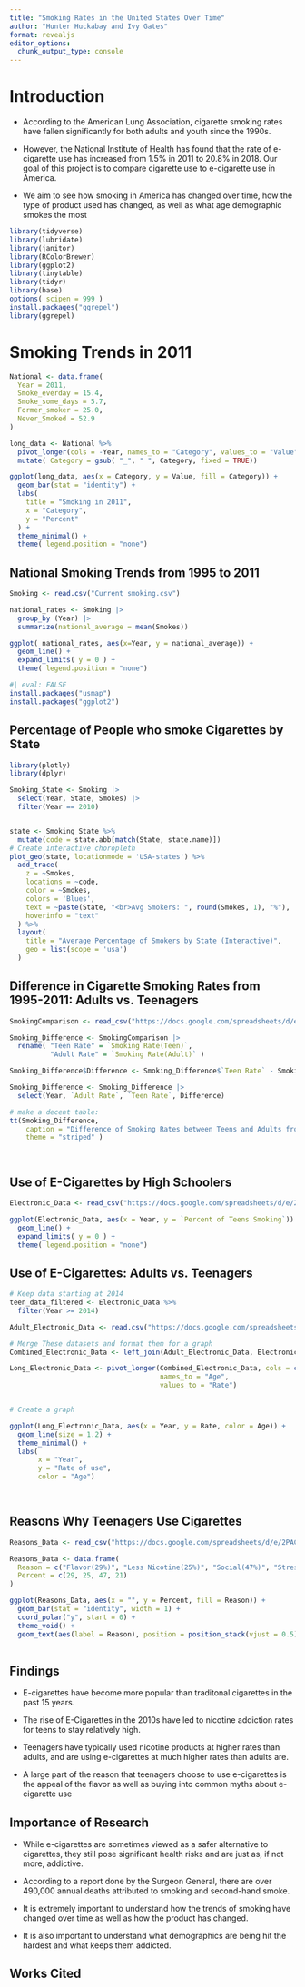 ```yaml
---
title: "Smoking Rates in the United States Over Time"
author: "Hunter Huckabay and Ivy Gates"
format: revealjs
editor_options: 
  chunk_output_type: console
---
```


# Introduction 
- According to the American Lung Association, cigarette smoking rates have fallen significantly for both adults and youth since the 1990s. 
 
 - However, the National Institute of Health has found that the rate of e-cigarette use has increased from 1.5% in 2011 to 20.8% in 2018. Our goal of this project is to compare cigarette use to e-cigarette use in America. 
 
 - We aim to see how smoking in America has changed over time, how the type of product used has changed, as well as what age demographic smokes the most


```r
library(tidyverse)
library(lubridate)
library(janitor)
library(RColorBrewer)
library(ggplot2)
library(tinytable)
library(tidyr)
library(base)
options( scipen = 999 )
install.packages("ggrepel")
library(ggrepel)

```


# Smoking Trends in 2011

```r
National <- data.frame(
  Year = 2011,
  Smoke_everday = 15.4,
  Smoke_some_days = 5.7,
  Former_smoker = 25.0,
  Never_Smoked = 52.9
)

long_data <- National %>%
  pivot_longer(cols = -Year, names_to = "Category", values_to = "Value") |>
  mutate( Category = gsub( "_", " ", Category, fixed = TRUE))

ggplot(long_data, aes(x = Category, y = Value, fill = Category)) +
  geom_bar(stat = "identity") +
  labs(
    title = "Smoking in 2011",
    x = "Category",
    y = "Percent"
  ) +
  theme_minimal() +
  theme( legend.position = "none")
```



## National Smoking Trends from 1995 to 2011

```r
Smoking <- read.csv("Current smoking.csv")

national_rates <- Smoking |> 
  group_by (Year) |> 
  summarize(national_average = mean(Smokes))

ggplot( national_rates, aes(x=Year, y = national_average)) + 
  geom_line() + 
  expand_limits( y = 0 ) +
  theme( legend.position = "none")
```

```r
#| eval: FALSE
install.packages("usmap")
install.packages("ggplot2")
```

## Percentage of People who smoke Cigarettes by State
```r
library(plotly)
library(dplyr)

Smoking_State <- Smoking |>
  select(Year, State, Smokes) |>
  filter(Year == 2010)


state <- Smoking_State %>%
  mutate(code = state.abb[match(State, state.name)]) 
# Create interactive choropleth
plot_geo(state, locationmode = 'USA-states') %>%
  add_trace(
    z = ~Smokes,
    locations = ~code,
    color = ~Smokes,
    colors = 'Blues',
    text = ~paste(State, "<br>Avg Smokers: ", round(Smokes, 1), "%"),
    hoverinfo = "text"
  ) %>%
  layout(
    title = "Average Percentage of Smokers by State (Interactive)",
    geo = list(scope = 'usa')
  )
```



## Difference in Cigarette Smoking Rates from 1995-2011: Adults vs. Teenagers

```r

SmokingComparison <- read_csv("https://docs.google.com/spreadsheets/d/e/2PACX-1vQpaipO6PCy05bqlnIa9tHQtVd_6XCx24IV1ZWkgXkKRDBlC1ZLj4sqXng6ely60kqjrKF1U9Pq_5qX/pub?output=csv",show_col_types = FALSE)

Smoking_Difference <- SmokingComparison |>
  rename( "Teen Rate" = `Smoking Rate(Teen)`,
          "Adult Rate" = `Smoking Rate(Adult)` )

Smoking_Difference$Difference <- Smoking_Difference$`Teen Rate` - Smoking_Difference$`Adult Rate`

Smoking_Difference <- Smoking_Difference |>
  select(Year, `Adult Rate`, `Teen Rate`, Difference)

# make a decent table:
tt(Smoking_Difference, 
    caption = "Difference of Smoking Rates between Teens and Adults from 1995 to 2011", 
    theme = "striped" )

             

```



## Use of E-Cigarettes by High Schoolers

```r
Electronic_Data <- read_csv("https://docs.google.com/spreadsheets/d/e/2PACX-1vQgWlcmg0jQ88_JLaqI-E8_fjQFtMaZpilkSiOHRBjyV5UDGlAiSRtUQekIfrjMPzySf1yyUMCN2j3I/pub?output=csv")

ggplot(Electronic_Data, aes(x = Year, y = `Percent of Teens Smoking`)) + 
  geom_line() + 
  expand_limits( y = 0 ) +
  theme( legend.position = "none")
```

## Use of E-Cigarettes: Adults vs. Teenagers
```r
# Keep data starting at 2014
teen_data_filtered <- Electronic_Data %>%
  filter(Year >= 2014)

Adult_Electronic_Data <- read.csv("https://docs.google.com/spreadsheets/d/e/2PACX-1vQQL58TQVvSt4ymMtnNpKMs5jDNm63XYsULxwz4eclvkScSpqlEfbutoMv-QutQJY0WBNV0WdJ01QW3/pub?output=csv")

# Merge These datasets and format them for a graph
Combined_Electronic_Data <- left_join(Adult_Electronic_Data, Electronic_Data, by = "Year")

Long_Electronic_Data <- pivot_longer(Combined_Electronic_Data, cols = c('Percent.of.Adults.Smoking', 'Percent of Teens Smoking'),
                                     names_to = "Age",
                                     values_to = "Rate")


# Create a graph

ggplot(Long_Electronic_Data, aes(x = Year, y = Rate, color = Age)) +
  geom_line(size = 1.2) +
  theme_minimal() +
  labs(
       x = "Year",
       y = "Rate of use",
       color = "Age")
                                              



```

## Reasons Why Teenagers Use Cigarettes
```r
Reasons_Data <- read_csv("https://docs.google.com/spreadsheets/d/e/2PACX-1vR_sf7CZkwMIjI6rAtWKvqqHMvB850bZxVEPY5Gw4H8JHZ0vV7ibeoUmCw3U5UlMSXLxxtlBHbjzZrT/pub?output=csv")

Reasons_Data <- data.frame(
  Reason = c("Flavor(29%)", "Less Nicotine(25%)", "Social(47%)", "Stress Relief(21%)"),
  Percent = c(29, 25, 47, 21)
)

ggplot(Reasons_Data, aes(x = "", y = Percent, fill = Reason)) +
  geom_bar(stat = "identity", width = 1) +
  coord_polar("y", start = 0) +
  theme_void() +
  geom_text(aes(label = Reason), position = position_stack(vjust = 0.5), color = "black", size = 2.5)
  

```

## Findings
- E-cigarettes have become more popular than traditonal cigarettes in the past 15 years.

- The rise of E-Cigarettes in the 2010s have led to nicotine addiction rates for teens to stay relatively high.

- Teenagers have typically used nicotine products at higher rates than adults, and are using e-cigarettes at much higher rates than adults are.

- A large part of the reason that teenagers choose to use e-cigarettes is the appeal of the flavor as well as buying into common myths about e-cigarette use

## Importance of Research 
- While e-cigarettes are sometimes viewed as a safer alternative to cigarettes, they still pose significant health risks and are just as, if not more, addictive.

- According to a report done by the Surgeon General, there are over 490,000 annual deaths attributed to smoking and second-hand smoke.

- It is extremely important to understand how the trends of smoking have changed over time as well as how the product has changed.

- It is also important to understand what demographics are being hit the hardest and what keeps them addicted.

## Works Cited